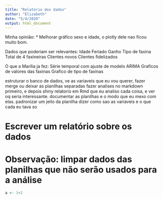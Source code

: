 ```yaml
---
title: "Relatório dos dados"
author: "Elizabeth"
date: "5/4/2020"
output: html_document
---
```



Minha opinião:
* Melhorar gráfico sexo e idade, 
o plotly dele nao ficou muito bom.

Dados que poderiam ser relevantes:
Idade 
Feriado
Ganho
Tipo de faxina
Total de 4 faxineiras 
Clientes novos 
Clientes fidelizados

O que a Marília ja fez:
Série temporal com ajuste de modelo ARIMA
Graficos de valores das faxinas
Grafico de tipo de faxinas


estruturar o banco de dados, ve as variaveis que eu vou querer, fazer merge ou deixar as planilhas separadas 
fazer analises no markdown primeiro, e depois shiny
relatorio em Rmd que eu analiso cada coisa, e ver oq seria interessante. 
documentar as planilhas e o modo que eu mexo com elas.
padronizar um jeito da planilha
dizer como sao as variaveis e o que cada eu tava so 

# Escrever um relatório sobre os dados
# Observação: limpar dados das planilhas que não serão usados para a análise  
```r
a <- 1+2
```

